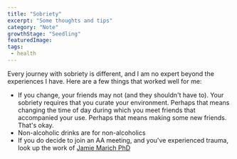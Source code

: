 ```yaml
---
title: "Sobriety"
excerpt: "Some thoughts and tips"
category: "Note"
growthStage: "Seedling"
featuredImage: 
tags:
 - health
---  
```

Every journey with sobriety is different, and I am no expert beyond the experiences I have. Here are a few things that worked well for me:
- If you change, your friends may not (and they shouldn't have to). Your sobriety requires that you curate your environment. Perhaps that means changing the time of day during which you meet friends that accompanied your use. Perhaps that means making some new friends. That's okay.
- Non-alcoholic drinks are for non-alcoholics
- If you do decide to join an AA meeting, and you've experienced trauma, look up the work of [Jamie Marich PhD](https://www.drjamiemarich.com)